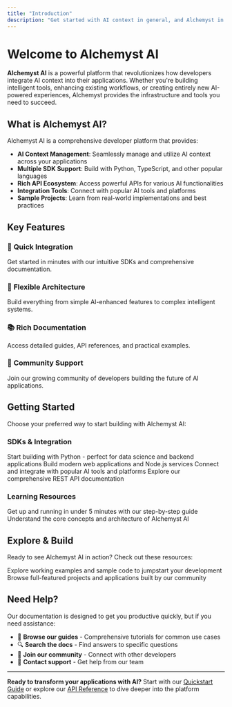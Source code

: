 ```yaml
---
title: "Introduction"
description: "Get started with AI context in general, and Alchemyst in particular."
---
```


# Welcome to Alchemyst AI

**Alchemyst AI** is a powerful platform that revolutionizes how developers integrate AI context into their applications. Whether you're building intelligent tools, enhancing existing workflows, or creating entirely new AI-powered experiences, Alchemyst provides the infrastructure and tools you need to succeed.

## What is Alchemyst AI?

Alchemyst AI is a comprehensive developer platform that provides:

- **AI Context Management**: Seamlessly manage and utilize AI context across your applications
- **Multiple SDK Support**: Build with Python, TypeScript, and other popular languages
- **Rich API Ecosystem**: Access powerful APIs for various AI functionalities
- **Integration Tools**: Connect with popular AI tools and platforms
- **Sample Projects**: Learn from real-world implementations and best practices

## Key Features

### 🚀 **Quick Integration**
Get started in minutes with our intuitive SDKs and comprehensive documentation.

### 🔧 **Flexible Architecture**
Build everything from simple AI-enhanced features to complex intelligent systems.

### 📚 **Rich Documentation**
Access detailed guides, API references, and practical examples.

### 🤝 **Community Support**
Join our growing community of developers building the future of AI applications.

## Getting Started

Choose your preferred way to start building with Alchemyst AI:

### SDKs & Integration

<Columns cols={2}>
  <Card
    title="Python SDK"
    icon="python"
    href="/integrations/sdk/python-sdk"
    horizontal
  >
    Start building with Python - perfect for data science and backend applications
  </Card>
  <Card
    title="TypeScript SDK"
    icon="js"
    href="/integrations/sdk/typescript-sdk"
    horizontal
  >
    Build modern web applications and Node.js services
  </Card>
  <Card
    title="AI Tools Setup"
    icon="robot"
    href="/mcps/introduction"
    horizontal
  >
    Connect and integrate with popular AI tools and platforms
  </Card>
  <Card
    title="API Documentation"
    icon="terminal"
    href="/api-reference/introduction"
    horizontal
  >
    Explore our comprehensive REST API documentation
  </Card>
</Columns>

### Learning Resources

<Columns cols={2}>
  <Card
    title="Quickstart Guide"
    icon="play"
    href="/quickstart"
  >
    Get up and running in under 5 minutes with our step-by-step guide
  </Card>
  <Card
    title="Essential Concepts"
    icon="book-open"
    href="/essentials"
  >
    Understand the core concepts and architecture of Alchemyst AI
  </Card>
</Columns>

## Explore & Build

Ready to see Alchemyst AI in action? Check out these resources:

<Columns cols={2}>
  <Card
    title="Sample Projects"
    icon="code"
    href="/example-projects"
  >
    Explore working examples and sample code to jumpstart your development
  </Card>
  <Card
    title="Community Cookbook"
    icon="book"
    href="https://github.com/alchemyst-ai/awesome-saas"
  >
    Browse full-featured projects and applications built by our community
  </Card>
</Columns>

## Need Help?

Our documentation is designed to get you productive quickly, but if you need assistance:

- 📖 **Browse our guides** - Comprehensive tutorials for common use cases
- 🔍 **Search the docs** - Find answers to specific questions
- 💬 **Join our community** - Connect with other developers
- 📧 **Contact support** - Get help from our team

---

**Ready to transform your applications with AI?** Start with our [Quickstart Guide](/quickstart) or explore our [API Reference](/api-reference/introduction) to dive deeper into the platform capabilities.
